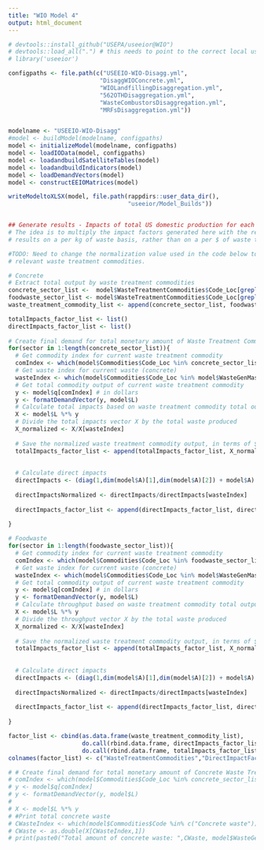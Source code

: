 ```yaml
---
title: "WIO Model 4"
output: html_document
---
```


```r
# devtools::install_github("USEPA/useeior@WIO")
# devtools::load_all(".") # this needs to point to the correct local useeior folder
# library('useeior')

configpaths <- file.path(c("USEEIO-WIO-Disagg.yml",
                          "DisaggWIOConcrete.yml",
                          "WIOLandfillingDisaggregation.yml",
                          "562OTHDisaggregation.yml",
                          "WasteCombustorsDisaggregation.yml",
                          "MRFsDisaggregation.yml"))


modelname <- "USEEIO-WIO-Disagg"
#model <- buildModel(modelname, configpaths)
model <- initializeModel(modelname, configpaths)
model <- loadIOData(model, configpaths)
model <- loadandbuildSatelliteTables(model)
model <- loadandbuildIndicators(model)
model <- loadDemandVectors(model)
model <- constructEEIOMatrices(model)

writeModeltoXLSX(model, file.path(rappdirs::user_data_dir(),
                                  "useeior/Model_Builds"))


## Generate results - Impacts of total US domestic production for each model by waste material
# The idea is to multiply the impact factors generated here with the relevant values from the N and M tables to generate 
# results on a per kg of waste basis, rather than on a per $ of waste treatment commodity basis

#TODO: Need to change the normalization value used in the code below to be the waste generation by treatment totals corresponding to the
# relevant waste treatment commodities.

# Concrete
# Extract total output by waste treatment commodities
concrete_sector_list <-  model$WasteTreatmentCommodities$Code_Loc[grepl('C',model$WasteTreatmentCommodities$Code)]
foodwaste_sector_list <- model$WasteTreatmentCommodities$Code_Loc[grepl('F',model$WasteTreatmentCommodities$Code)]
waste_treatment_commodity_list <- append(concrete_sector_list, foodwaste_sector_list)

totalImpacts_factor_list <- list()
directImpacts_factor_list <- list()
  
# Create final demand for total monetary amount of Waste Treatment Commodities.
for(sector in 1:length(concrete_sector_list)){
  # Get commodity index for current waste treatment commodity 
  comIndex <- which(model$Commodities$Code_Loc %in% concrete_sector_list[sector])
  # Get waste index for current waste (concrete)
  wasteIndex <- which(model$Commodities$Code_Loc %in% model$WasteGenMass$Code_Loc)[1]
  # Get total commodity output of current waste treatment commodity
  y <- model$q[comIndex] # in dollars
  y <- formatDemandVector(y, model$L)
  # Calculate total impacts based on waste treatment commodity total output
  X <- model$L %*% y
  # Divide the total impacts vector X by the total waste produced  
  X_normalized <- X/X[wasteIndex]
  
  # Save the normalized waste treatment commodity output, in terms of $/kg waste, to the factor_list
  totalImpacts_factor_list <- append(totalImpacts_factor_list, X_normalized[comIndex])
  
  
  # Calculate direct impacts 
  directImpacts <- (diag(1,dim(model$A)[1],dim(model$A)[2]) + model$A) %*% y
  
  directImpactsNormalized <- directImpacts/directImpacts[wasteIndex]
  
  directImpacts_factor_list <- append(directImpacts_factor_list, directImpactsNormalized[comIndex])
  
}

# Foodwaste
for(sector in 1:length(foodwaste_sector_list)){
  # Get commodity index for current waste treatment commodity 
  comIndex <- which(model$Commodities$Code_Loc %in% foodwaste_sector_list[sector])
  # Get waste index for current waste (concrete)
  wasteIndex <- which(model$Commodities$Code_Loc %in% model$WasteGenMass$Code_Loc)[2]
  # Get total commodity output of current waste treatment commodity
  y <- model$q[comIndex] # in dollars
  y <- formatDemandVector(y, model$L)
  # Calculate throughput based on waste treatment commodity total output
  X <- model$L %*% y
  # Divide the throughput vector X by the total waste produced  
  X_normalized <- X/X[wasteIndex]
  
  # Save the normalized waste treatment commodity output, in terms of $/kg waste, to the factor_list
  totalImpacts_factor_list <- append(totalImpacts_factor_list, X_normalized[comIndex])
  
    
  # Calculate direct impacts 
  directImpacts <- (diag(1,dim(model$A)[1],dim(model$A)[2]) + model$A) %*% y
  
  directImpactsNormalized <- directImpacts/directImpacts[wasteIndex]
  
  directImpacts_factor_list <- append(directImpacts_factor_list, directImpactsNormalized[comIndex])
  
}

factor_list <- cbind(as.data.frame(waste_treatment_commodity_list),
                     do.call(rbind.data.frame, directImpacts_factor_list),
                     do.call(rbind.data.frame, totalImpacts_factor_list))
colnames(factor_list) <- c("WasteTreatmentCommodities","DirectImpactFactors","TotalImpactFactors")

# # Create final demand for total monetary amount of Concrete Waste Treament Commodities. 
# comIndex <- which(model$Commodities$Code_Loc %in% concrete_sector_list)
# y <- model$q[comIndex]
# y <- formatDemandVector(y, model$L)
# 
# X <- model$L %*% y
# #Print total concrete waste
# CWasteIndex <- which(model$Commodities$Code %in% c("Concrete waste"))
# CWaste <- as.double(X[CWasteIndex,1])
# print(paste0("Total amount of concrete waste: ",CWaste, model$WasteGenMass$Unit[which(model$WasteGenMass$Code %in% "Concrete waste")]))

```


